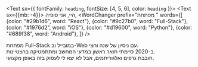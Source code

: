 
<Text sx={{ fontFamily: `heading`, fontSize: [4, 5, 6], color: `heading` }}>
    <Text sx={{mb: -4}}>
    היי, אני סופיה,
    </Text>
    <WordChanger prefix="מפתחת " words={[
        {color: "#29b1d6", word: "React"},
        {color: "#9c27b0", word: "Full-Stack"},
        {color: "#1976d2", word: "iOS"},
        {color: "#d19600", word: "Python"},
        {color: "#689f38", word: "Android"},
    ]} />
</Text>

<p>  
    מפתחת Full-Stack במובייל וב-Web עם ניסיון של שנה וחצי.<br />
    ב-2020 סיימתי תואר ראשון במדעי המחשב ומתתמטיקה בהצטיינות.<br />
    חובבת גרפים ואלגוריתמים, אבל לא יצא לי לעסוק בזה באופן מקצועי.<br />
</p>